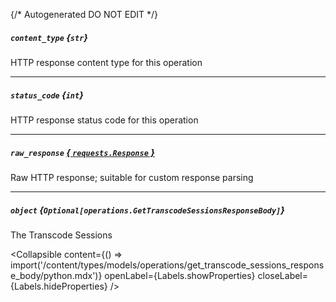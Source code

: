 {/* Autogenerated DO NOT EDIT  */}

##### `content_type` *{`str`}*
HTTP response content type for this operation

---
##### `status_code` *{`int`}*
HTTP response status code for this operation

---
##### `raw_response` [*{ `requests.Response` }*](https://requests.readthedocs.io/en/latest/api/#requests.Response)
Raw HTTP response; suitable for custom response parsing

---
##### `object` *{`Optional[operations.GetTranscodeSessionsResponseBody]`}*
The Transcode Sessions

<Collapsible content={() => import('/content/types/models/operations/get_transcode_sessions_response_body/python.mdx')} openLabel={Labels.showProperties} closeLabel={Labels.hideProperties} />



